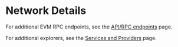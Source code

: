 
# Network Details

<NetworkDetails />

For additional EVM RPC endpoints, see the [API/RPC endpoints](/reference/api)
page.

For additional explorers, see the [Services and Providers](/reference/services)
page.
